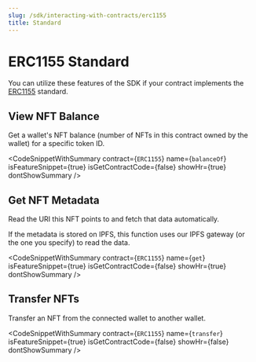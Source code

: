 ```yaml
---
slug: /sdk/interacting-with-contracts/erc1155
title: Standard
---
```



# ERC1155 Standard

You can utilize these features of the SDK if your contract implements the [ERC1155](/extensions/erc1155) standard.

<div className="row" style={{ marginBottom: 24 }}>
  <div className="col col--12" style={{ marginTop: 8 }}>
    <QuickstartCard
      name="Learn how to implement ERC1155 in your smart contract"
      link={"/extensions/erc1155"}
      image="/assets/icons/general.png"
    />
  </div>
</div>

## View NFT Balance

Get a wallet's NFT balance (number of NFTs in this contract owned by the wallet) for a specific token ID.

<CodeSnippetWithSummary
  contract={`ERC1155`}
  name={`balanceOf`}
  isFeatureSnippet={true}
  isGetContractCode={false}
  showHr={true}
  dontShowSummary
/>

## Get NFT Metadata

Read the URI this NFT points to and fetch that data automatically.

If the metadata is stored on IPFS, this function uses our IPFS gateway (or the one you specify) to read the data.

<CodeSnippetWithSummary
  contract={`ERC1155`}
  name={`get`}
  isFeatureSnippet={true}
  isGetContractCode={false}
  showHr={true}
  dontShowSummary
/>

## Transfer NFTs

Transfer an NFT from the connected wallet to another wallet.

<CodeSnippetWithSummary
  contract={`ERC1155`}
  name={`transfer`}
  isFeatureSnippet={true}
  isGetContractCode={false}
  showHr={false}
  dontShowSummary
/>

<!-- ## Airdrop NFTs

Transfer NFTs to a list of wallets in one transaction.

<CodeSnippetWithSummary
  contract={`ERC1155`}
  name={`airdrop`}
  isFeatureSnippet={true}
  isGetContractCode={false}
  showHr={false}
  dontShowSummary
/> -->
